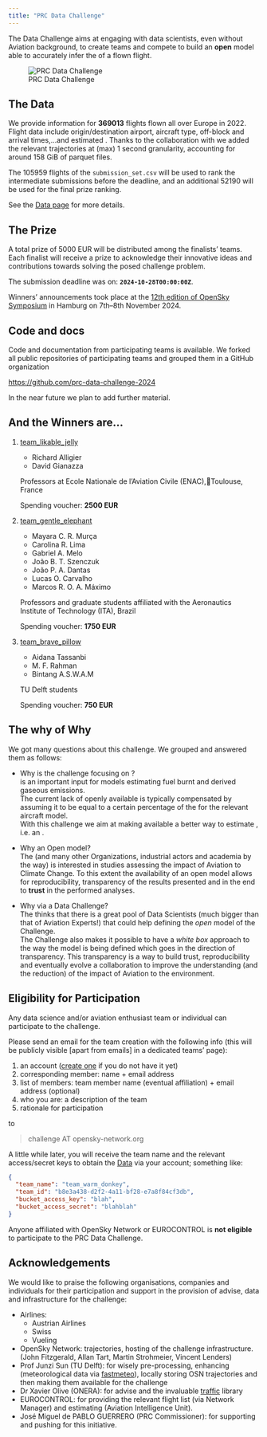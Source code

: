 ```yaml
---
title: "PRC Data Challenge"
---
```


The \acr{PRC} Data Challenge aims at engaging with data scientists, even without
Aviation background, to create teams and compete to
build an **open** \acr{ML} model able to accurately infer the \acr{ATOW} of a
flown flight.

![PRC Data Challenge](media/prc_dc24.jpeg)

## The Data

We provide information for **369013** flights flown all over Europe in 2022.
Flight data include origin/destination airport, aircraft type,
off-block and arrival times,...and estimated \acr{TOW}.
Thanks to the collaboration with \acr{OSN} we added the relevant trajectories 
at (max) 1 second granularity, accounting for around 158 GiB of parquet files.

The 105959 flights of the `submission_set.csv` will be used to rank the intermediate 
submissions before the deadline, and an additional 52190 will be used for the 
final prize ranking.

See the [Data page](data.html) for more details.


## The Prize

A total prize of $5000$ EUR will be distributed among the finalists' teams.  
Each finalist will receive a prize to acknowledge their innovative ideas and
contributions towards solving the posed challenge problem.  

The submission deadline was on: [**`2024-10-28T00:00:00Z`**]{.hugedate}.

Winners' announcements took place at the [12th edition of OpenSky Symposium][osnsym]
in Hamburg on 7th--8th November 2024.

::: {.callout-warning title="Attention"}

## Code and docs

Code and documentation from participating teams is available.
We forked all public repositories of participating teams and
grouped them in a GitHub organization

<https://github.com/prc-data-challenge-2024>

In the near future we plan to add further material.

:::


[osnsym]: <https://symposium.opensky-network.org/> "12th OpenSky Symposium, 7--8 Nov 2024"

## And the Winners are...

1. [team_likable_jelly](teams.html#team_likable_jelly)
    - Richard Alligier
    - David Gianazza
   
   Professors at Ecole Nationale de l'Aviation Civile (ENAC),Toulouse, France
   
   Spending voucher: **2500 EUR**

2. [team_gentle_elephant](teams.html#team_gentle_elephant)  
   - Mayara C. R. Murça
   - Carolina R. Lima
   - Gabriel A. Melo
   - João B. T. Szenczuk
   - João P. A. Dantas
   - Lucas O. Carvalho
   - Marcos R. O. A. Máximo
   
   Professors and graduate students affiliated with the
   Aeronautics Institute of Technology (ITA), Brazil
   
   Spending voucher: **1750 EUR**

3. [team_brave_pillow](teams.html#team_brave_pillow)
   - Aidana Tassanbi
   - M. F. Rahman
   - Bintang A.S.W.A.M
   
   TU Delft students
   
   Spending voucher: **750 EUR**


## The why of Why

We got many questions about this challenge. We grouped and answered them as follows:

* Why is the challenge focusing on \acr{ATOW}?  
  \acr{ATOW} is an important input for models estimating fuel burnt and derived
  gaseous emissions.  
  The current lack of openly available \acr{ATOW} is typically compensated by
  assuming it to be equal to a certain percentage of the \acr{MTOW} for the
  relevant aircraft model.  
  With this challenge we aim at making available a better way to
  estimate \acr{ATOW}, i.e. an \acr{ETOW}.

* Why an Open model?  
  The \acr{PRC} (and many other Organizations, industrial actors and academia
  by the way) is interested in studies assessing the impact of Aviation to
  Climate Change.
  To this extent the availability of an open model allows for reproducibility,
  transparency of the results presented and in the end to **trust** in the
  performed analyses.

* Why via a Data Challenge?  
  The \acr{PRC} thinks that there is a great pool of Data Scientists (much bigger
  than that of Aviation Experts!) that could help defining the _open_ model of
  the Challenge.  
  The Challenge also makes it possible to have a _white box_ approach to the way
  the model is being defined which goes in the direction of transparency.
  This transparency is a way to build trust, reproducibility and eventually
  evolve a collaboration to improve the understanding (and the reduction) of
  the impact of Aviation to the environment.

## Eligibility for Participation

Any data science and/or aviation enthusiast team or individual can participate
to the challenge.

Please send an email for the team creation with the following info (this will be publicly
visible [apart from emails] in a dedicated teams' page):

1. an \acr{OSN} account ([create one][osnlog] if you do not have it yet)
1. corresponding member: name + email address
1. list of members: team member name (eventual affiliation) + email address (optional)
1. who you are: a description of the team
1. rationale for participation

to

>   challenge AT opensky-network.org

A little while later, you will receive the team name and
the relevant access/secret keys to obtain the [Data](data.html)
via your \acr{OSN} account; something
like:

```json
{
  "team_name": "team_warm_donkey",
  "team_id": "b8e3a438-d2f2-4a11-bf28-e7a8f84cf3db",
  "bucket_access_key": "blah",
  "bucket_access_secret": "blahblah"
}
```

::: {.callout-note}
Anyone affiliated with OpenSky Network or EUROCONTROL is **not eligible**
to participate to the PRC Data Challenge.
:::

[osnlog]: <https://opensky-network.org/index.php?option=com_users&view=login> "OSN login"

## Acknowledgements

We would like to praise the following organisations, companies
and individuals for their participation and support in the provision of
advise,  data and infrastructure for the challenge:

* Airlines:
  - Austrian Airlines
  - Swiss
  - Vueling
* OpenSky Network: \acr{ADS-B} trajectories, hosting of the challenge infrastructure.
  (John Fitzgerald, Allan Tart, Martin Strohmeier, Vincent Lenders)
* Prof Junzi Sun (TU Delft): for wisely pre-processing, enhancing (meteorological data via
  [fastmeteo][fm]), locally storing OSN trajectories and then making them
  available for the challenge
* Dr Xavier Olive (ONERA): for advise and the invaluable [traffic][traffic] library
* EUROCONTROL: for providing the relevant flight list (via Network Manager) and
               estimating \acr{TOW} (Aviation Intelligence Unit).
* José Miguel de PABLO GUERRERO (PRC Commissioner): for supporting and pushing
  for this initiative.


[fm]: <https://github.com/open-aviation/fastmeteo> "fastmeteo Python library"
[traffic]: <https://github.com/open-aviation/fastmeteo> "traffic Python library"

